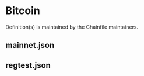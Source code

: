 
# Bitcoin

Definition(s) is maintained by the Chainfile maintainers.

## mainnet.json

<ChainfileDefinition schema={mainnet} />

## regtest.json

<ChainfileDefinition schema={regtest} />
